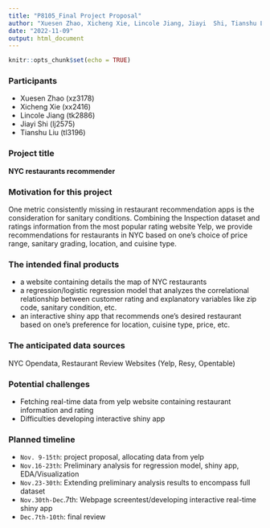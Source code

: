 ```yaml
---
title: "P8105_Final Project Proposal"
author: "Xuesen Zhao, Xicheng Xie, Lincole Jiang, Jiayi  Shi, Tianshu Liu"
date: "2022-11-09"
output: html_document
---
```


```r
knitr::opts_chunk$set(echo = TRUE)
```

### Participants
* Xuesen Zhao (xz3178)
* Xicheng Xie (xx2416)
* Lincole Jiang (tk2886)
* Jiayi Shi (lj2575)
* Tianshu Liu (tl3196)

### Project title
**NYC restaurants recommender**

### Motivation for this project
One metric consistently missing in restaurant recommendation apps is the consideration for sanitary conditions. Combining the Inspection dataset and ratings information from the most popular rating website Yelp, we provide recommendations for restaurants in NYC based on one’s choice of price range, sanitary grading, location, and cuisine type.

### The intended final products
* a website containing details the map of NYC restaurants
* a regression/logistic regression model that analyzes the correlational relationship between customer rating and explanatory variables like zip code, sanitary condition, etc.
* an interactive shiny app that recommends one’s desired restaurant based on one’s preference for location, cuisine type, price, etc.

### The anticipated data sources
NYC Opendata, Restaurant Review Websites (Yelp, Resy, Opentable)

### Potential challenges
* Fetching real-time data from yelp website containing restaurant information and rating
* Difficulties developing interactive shiny app

### Planned timeline
* `Nov. 9-15th`: project proposal, allocating data from yelp
* `Nov.16-23th`: Preliminary analysis for regression model, shiny app, EDA/Visualization 
* `Nov.23-30th`: Extending preliminary analysis results to encompass full dataset
* `Nov.30th-Dec`.7th: Webpage screentest/developing interactive real-time shiny app
* `Dec.7th-10th`: final review



